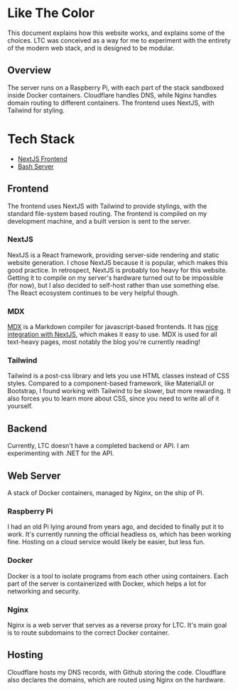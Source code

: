 # Like The Color

This document explains how this website works, and explains some of the choices. LTC was conceived as a way for me to experiment with the entirety of the modern web stack, and is designed to be modular.

## Overview

The server runs on a Raspberry Pi, with each part of the stack sandboxed inside Docker containers. Cloudflare handles DNS, while Nginx handles domain routing to different containers. The frontend uses NextJS, with Tailwind for styling.

# Tech Stack

- [NextJS Frontend](https://github.com/henry-512/ltc-frontend-nextjs)
- [Bash Server](https://github.com/henry-512/ltc-server-bash)

## Frontend

The frontend uses NextJS with Tailwind to provide stylings, with the standard file-system based routing. The frontend is compiled on my development machine, and a built version is sent to the server.

### NextJS

NextJS is a React framework, providing server-side rendering and static website generation. I chose NextJS because it is popular, which makes this good practice. In retrospect, NextJS is probably too heavy for this website. Getting it to compile on my server's hardware turned out to be impossible (for now), but I also decided to self-host rather than use something else. The React ecosystem continues to be very helpful though.

### MDX

[MDX](https://mdxjs.com/) is a Markdown compiler for javascript-based frontends. It has [nice integration with NextJS](https://nextjs.org/docs/app/building-your-application/configuring/mdx), which makes it easy to use. MDX is used for all text-heavy pages, most notably the blog you're currently reading!

### Tailwind

Tailwind is a post-css library and lets you use HTML classes instead of CSS styles. Compared to a component-based framework, like MaterialUI or Bootstrap, I found working with Tailwind to be slower, but more rewarding. It also forces you to learn more about CSS, since you need to write all of it yourself.

## Backend

Currently, LTC doesn't have a completed backend or API. I am experimenting with .NET for the API.

## Web Server

A stack of Docker containers, managed by Nginx, on the ship of Pi.

### Raspberry Pi

I had an old Pi lying around from years ago, and decided to finally put it to work. It's currently running the official headless os, which has been working fine. Hosting on a cloud service would likely be easier, but less fun.

### Docker

Docker is a tool to isolate programs from each other using containers. Each part of the server is containerized with Docker, which helps a lot for networking and security.

### Nginx

Nginx is a web server that serves as a reverse proxy for LTC. It's main goal is to route subdomains to the correct Docker container.

## Hosting

Cloudflare hosts my DNS records, with Github storing the code. Cloudflare also declares the domains, which are routed using Nginx on the hardware.
